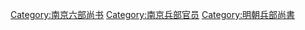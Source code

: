 [[Category:南京六部尚书|Category:南京六部尚书]]
[[Category:南京兵部官员|Category:南京兵部官员]]
[[Category:明朝兵部尚書|Category:明朝兵部尚書]]